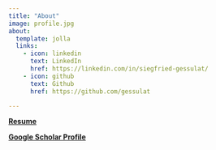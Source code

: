 ```yaml
---
title: "About"
image: profile.jpg
about:
  template: jolla
  links:
    - icon: linkedin
      text: LinkedIn
      href: https://linkedin.com/in/siegfried-gessulat/
    - icon: github
      text: Github
      href: https://github.com/gessulat

---
```


__[Resume](https://resume.gessulat.io)__

__[Google Scholar Profile](https://scholar.google.com/citations?user=cXplLrgAAAAJ&hl=en)__
